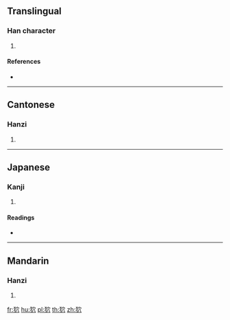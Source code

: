 ==Translingual==

===Han character===
{{Han char|rn=94|rad=犬|as=05|sn=8|four=43282|canj=KHJC}}

# {{defn|Han|sort=犬05}}

====References====
* {{Han ref|kx=0709.110|dkj=20344|dj=1121.210|hdz=21342.010|uh=72D6|ud=29398|bh=CD5C|bd=52572}}

----

==Cantonese==

===Hanzi===
{{yue-hanzi|jyut=|y=yau6}}

# {{defn|lang=yue|sort=犬05}}

----

==Japanese==

===Kanji===
{{ja-kanji|grade=|rs=犬05}}

# {{defn|lang=ja|sort=犬05}}

====Readings====
* {{ja-readings|on=[[ゆう]] (yū), [[ゆ]] (yu)|kun=}}

----

==Mandarin==

===Hanzi===
{{cmn-hanzi|pin=[[yòu]] ([[you4]])|wg=yu<sup>4</sup>}}

# {{defn|lang=cmn|sort=犬05}}

[[fr:狖]]
[[hu:狖]]
[[pl:狖]]
[[th:狖]]
[[zh:狖]]